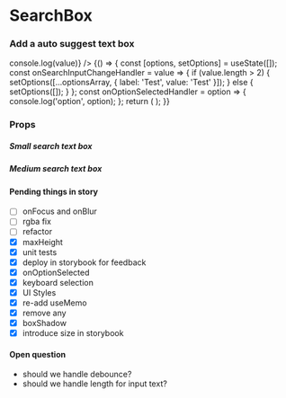 
<Meta title="In-review" component={SearchBox} />

# SearchBox

### Add a auto suggest text box

<Preview withToolbar>
    <Story name="Default SearchBox">
        <SearchBox
            options={optionsArray}
            searchBoxSize={select('boxSize', boxSize, 'M')}
            onSearchInputChange={value => console.log(value)}
        />
    </Story>
</Preview>

<Preview withToolbar>
    <Story name="SearchBox With All Handlers">
        {() => {
            const [options, setOptions] = useState([]);
            const onSearchInputChangeHandler = value => {
                if (value.length > 2) {
                    setOptions([...optionsArray, { label: 'Test', value: 'Test' }]);
                } else {
                    setOptions([]);
                }
            };
            const onOptionSelectedHandler = option => {
                console.log('option', option);
            };
            return (
                <SearchBox
                    placeholder="Search"
                    onSearchInputChange={onSearchInputChangeHandler}
                    onOptionSelected={onOptionSelectedHandler}
                    options={options}
                    searchBoxSize={select('boxSize', boxSize, 'M')}
                />
            );
        }}
    </Story>
</Preview>

### Props

<Props of={SearchBox} />

##### Small search text box

<Preview>
    <SearchBox searchBoxSize="S" />
</Preview>

##### Medium search text box

<Preview>
    <SearchBox searchBoxSize="M" />
</Preview>

#### Pending things in story

-   [ ] onFocus and onBlur
-   [ ] rgba fix
-   [ ] refactor
-   [x] maxHeight
-   [x] unit tests
-   [x] deploy in storybook for feedback
-   [x] onOptionSelected
-   [x] keyboard selection
-   [x] UI Styles
-   [x] re-add useMemo
-   [x] remove any
-   [x] boxShadow
-   [x] introduce size in storybook

#### Open question

-   should we handle debounce?
-   should we handle length for input text?
